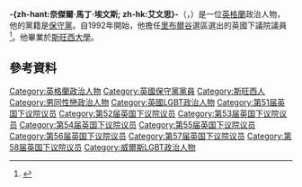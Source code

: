 {{NoteTA
|G1=PoliticiansUK
|G2=UK Places
|1=zh-hans:奈杰尔·埃文斯;zh-hant:奈傑爾·埃文斯;zh-tw:伊凡斯;zh-hk:艾文思;
}}
{{Infobox officeholder
|honorific-prefix  = [[非常尊敬的|非常尊敬的]]
|name              = 奈傑爾·埃文斯<br><small>The Rt Hon. Nigel Evans</small>
|honorific-suffix  = [[國會議員_(英國)|國會議員]]
|image             = Official portrait of Mr Nigel Evans crop 2.jpg
|office            = [[賦稅委員會主席|英國下議院副議長<br>賦稅委員會第二副主席]]
|1blankname        = 議長
|1namedata         = [[林賽·霍伊爾|林賽·霍伊爾]]
|predecessor       = {{le|羅西·溫特頓|Rosie Winterton}}
|successor         =
|term_start        = 2020年1月8日
|office2           = [[賦稅委員會主席|英國下議院副議長<br>賦稅委員會第一副主席]]
|1blankname2       = 議長
|1namedata2        = [[约翰·伯科_(英国)|约翰·伯科]]
|predecessor2      = {{le|西爾維亞·赫爾|Sylvia Heal}}
|successor2        = [[埃莉諾·萊恩|埃莉諾·萊恩]]
|term_start2       = 2010年6月8日
|term_end2         = 2013年9月10日
|office4           = [[國會議員_(英國)|英國國會議員]]<br/>[[里布爾谷_(英國國會選區)|里布爾谷選區]]
|term_start4       = 1992年4月9日
|term_end4         = 
|predecessor4      = {{le|邁克爾·卡爾|Michael Carr (Liberal Democrat politician)}}
|successor4        = 
|majority4         = 18,439 (33.3%)
|party             = [[保守黨_(英國)|保守黨]]（至2013年、2014年至今）<br>[[無黨籍|無黨籍]]（2013年至2014年）
|birth_name        = Nigel Martin Evans
|birth_date        = {{birth date and age|1957|11|10}}
|birth_place       = {{WAL}}[[斯旺西|斯旺西]]
|nationality       = {{GBR}}
|alma_mater        = [[斯旺西大学|斯旺西大学]]
|website           = {{Official website|http://www.nigel-evans.org.uk}}
}}

'''-{zh-hant:奈傑爾·馬丁·埃文斯; zh-hk:艾文思}-'''（{{lang-en|Nigel Martin Evans}}，{{bd|1957年|11月10日}}）是一位[[英格蘭|英格蘭]]政治人物，他的黨籍是[[保守黨_(英國)|保守黨]]。自1992年開始，他擔任[[里布爾谷_(英國國會選區)|里布爾谷]]選區選出的英國下議院議員<ref>{{cite web|url=http://www.bbc.co.uk/news/uk-england-lancashire-29116060|title=MP Nigel Evans reselected to stand in General Election|date=2014-09-08|publisher=|via=www.bbc.co.uk|accessdate=2016-03-07|archive-date=2016-04-11|archive-url=https://web.archive.org/web/20160411131627/http://www.bbc.co.uk/news/uk-england-lancashire-29116060|dead-url=no}}</ref>。他畢業於[[斯旺西大學|斯旺西大學]]。

==參考資料==
{{Reflist}}

{{DEFAULTSORT:Evans, Nigel}}

[[Category:英格蘭政治人物|Category:英格蘭政治人物]]
[[Category:英國保守黨黨員|Category:英國保守黨黨員]]
[[Category:斯旺西人|Category:斯旺西人]]
[[Category:男同性戀政治人物|Category:男同性戀政治人物]]
[[Category:英國LGBT政治人物|Category:英國LGBT政治人物]]
[[Category:第51届英国下议院议员|Category:第51届英国下议院议员]]
[[Category:第52届英国下议院议员|Category:第52届英国下议院议员]]
[[Category:第53届英国下议院议员|Category:第53届英国下议院议员]]
[[Category:第54届英国下议院议员|Category:第54届英国下议院议员]]
[[Category:第55届英国下议院议员|Category:第55届英国下议院议员]]
[[Category:第56届英国下议院议员|Category:第56届英国下议院议员]]
[[Category:第57届英国下议院议员|Category:第57届英国下议院议员]]
[[Category:第58届英国下议院议员|Category:第58届英国下议院议员]]
[[Category:威爾斯LGBT政治人物|Category:威爾斯LGBT政治人物]]